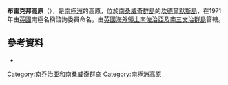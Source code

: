 {{coord|57|4|S|26|41|W|source:GNIS|display=title}}

'''布雷克邦高原'''（{{lang-en|Breakbones Plateau}}），是[[南極洲|南極洲]]的高原，位於[[南桑威奇群島|南桑威奇群島]]的[[坎德爾默斯島|坎德爾默斯島]]，在1971年由[[英國|英國]]南極名稱諮詢委員命名，由[[英國海外領土|英國海外領土]][[南佐治亞及南三文治群島|南佐治亞及南三文治群島]]管轄。

==參考資料==
* {{usgs-gazetteer|id=1870}}

{{Antarctica-geo-stub}}

[[Category:南乔治亚和南桑威奇群岛|Category:南乔治亚和南桑威奇群岛]]
[[Category:南極洲高原|Category:南極洲高原]]